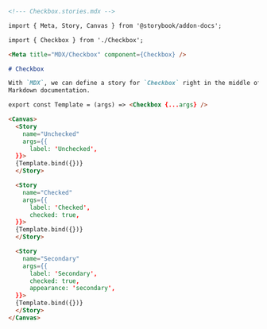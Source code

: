 ```md
<!--- Checkbox.stories.mdx -->

import { Meta, Story, Canvas } from '@storybook/addon-docs';

import { Checkbox } from './Checkbox';

<Meta title="MDX/Checkbox" component={Checkbox} />

# Checkbox

With `MDX`, we can define a story for `Checkbox` right in the middle of our
Markdown documentation.

export const Template = (args) => <Checkbox {...args} />

<Canvas>
  <Story 
    name="Unchecked"
    args={{ 
      label: 'Unchecked',
  }}>
  {Template.bind({})}
  </Story>

  <Story 
    name="Checked"
    args={{ 
      label: 'Checked', 
      checked: true,
  }}>
  {Template.bind({})}
  </Story>

  <Story 
    name="Secondary" 
    args={{
      label: 'Secondary', 
      checked: true, 
      appearance: 'secondary',
  }}>
  {Template.bind({})}
  </Story>
</Canvas>
```
